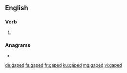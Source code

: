 ==English==

===Verb===
{{head|en|verb form}}

# {{en-past of|gape}}

===Anagrams===
* {{l|en|paged}}

[[de:gaped]]
[[fa:gaped]]
[[fr:gaped]]
[[ku:gaped]]
[[mg:gaped]]
[[vi:gaped]]